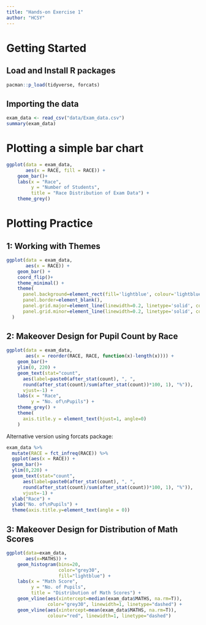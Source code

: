 ```yaml
---
title: "Hands-on Exercise 1"
author: "HCSY"
---
```


# Getting Started

## Load and Install R packages

```r
pacman::p_load(tidyverse, forcats)
```

## Importing the data

```r
exam_data <- read_csv("data/Exam_data.csv")
summary(exam_data)
```

# Plotting a simple bar chart

```r
ggplot(data = exam_data, 
       aes(x = RACE, fill = RACE)) +
    geom_bar()+
    labs(x = "Race",
         y = "Number of Students",
         title = "Race Distribution of Exam Data") + 
    theme_grey()
```

# Plotting Practice

## 1: Working with Themes

```r
ggplot(data = exam_data,
       aes(x = RACE)) +
    geom_bar() + 
    coord_flip()+
    theme_minimal() + 
    theme(
      panel.background=element_rect(fill='lightblue', colour='lightblue'),
      panel.border=element_blank(),
      panel.grid.major=element_line(linewidth=0.2, linetype='solid', colour="white"), 
      panel.grid.minor=element_line(linewidth=0.2, linetype='solid', colour="white")
  )
```

## 2: Makeover Design for Pupil Count by Race

```r
ggplot(data = exam_data, 
       aes(x = reorder(RACE, RACE, function(x)-length(x)))) +
    geom_bar()+
    ylim(0, 220) + 
    geom_text(stat="count", 
      aes(label=paste0(after_stat(count), ", ", 
      round(after_stat(count)/sum(after_stat(count))*100, 1), "%")),
      vjust=-1) +
    labs(x = "Race",
         y = "No. of\nPupils") + 
    theme_grey() +
    theme(
      axis.title.y = element_text(hjust=1, angle=0)
    )
```

Alternative version using forcats package:
```r
exam_data %>%
  mutate(RACE = fct_infreq(RACE)) %>%
  ggplot(aes(x = RACE)) + 
  geom_bar()+
  ylim(0,220) +
  geom_text(stat="count", 
      aes(label=paste0(after_stat(count), ", ", 
      round(after_stat(count)/sum(after_stat(count))*100, 1), "%")),
      vjust=-1) +
  xlab("Race") +
  ylab("No. of\nPupils") +
  theme(axis.title.y=element_text(angle = 0))
```

## 3: Makeover Design for Distribution of Math Scores

```r
ggplot(data=exam_data,
       aes(x=MATHS)) + 
    geom_histogram(bins=20, 
                   color="grey30", 
                   fill="lightblue") +
    labs(x = "Math Score",
         y = "No. of Pupils",
         title = "Distribution of Math Scores") + 
    geom_vline(aes(xintercept=median(exam_data$MATHS, na.rm=T)),
               color="grey30", linewidth=1, linetype="dashed") + 
    geom_vline(aes(xintercept=mean(exam_data$MATHS, na.rm=T)),
               colour="red", linewidth=1, linetype="dashed")
```